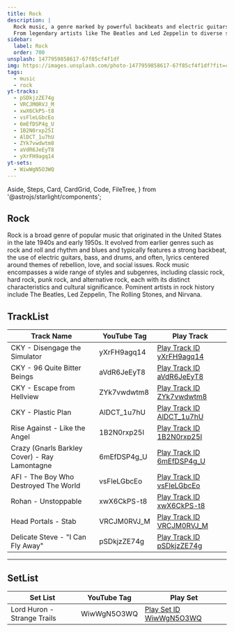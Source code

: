 ```yaml
---
title: Rock
description: |
  Rock music, a genre marked by powerful backbeats and electric guitars, has shaped popular music since the 1950s.
  From legendary artists like The Beatles and Led Zeppelin to diverse subgenres like punk, hard rock, and alternative, Rock continues to influence and inspire.
sidebar:
  label: Rock
  order: 700
unsplash: 1477959858617-67f85cf4f1df
img: https://images.unsplash.com/photo-1477959858617-67f85cf4f1df?fit=crop&w=1400&h=700&q=75
tags:
  - music
  - rock
yt-tracks:
  - pSDkjzZE74g
  - VRCJM0RVJ_M
  - xwX6CkPS-t8
  - vsFleLGbcEo
  - 6mEfDSP4g_U
  - 1B2N0rxp25I
  - AlDCT_1u7hU
  - ZYk7vwdwtm8
  - aVdR6JeEyT8
  - yXrFH9agq14
yt-sets:
  - WiwWgN5O3WQ
---
```


  Aside,
  Steps,
  Card,
  CardGrid,
  Code,
  FileTree,
} from '@astrojs/starlight/components';


## Rock

Rock is a broad genre of popular music that originated in the United States in the late 1940s and early 1950s.
It evolved from earlier genres such as rock and roll and rhythm and blues and typically features a strong backbeat, the use of electric guitars, bass, and drums, and often, lyrics centered around themes of rebellion, love, and social issues. Rock music encompasses a wide range of styles and subgenres, including classic rock, hard rock, punk rock, and alternative rock, each with its distinct characteristics and cultural significance.
Pominent artists in rock history include The Beatles, Led Zeppelin, The Rolling Stones, and Nirvana.

<Adsense />

## TrackList

| Track Name                        | YouTube Tag | Play Track                                                          |
| --------------------------------- | ----------- | ------------------------------------------------------------------- |
| CKY - Disengage the Simulator | yXrFH9agq14 | [Play Track ID yXrFH9agq14](https://kbve.com/music/?yt=yXrFH9agq14) |
| CKY - 96 Quite Bitter Beings | aVdR6JeEyT8 | [Play Track ID aVdR6JeEyT8](https://kbve.com/music/?yt=aVdR6JeEyT8) |
| CKY - Escape from Hellview | ZYk7vwdwtm8 | [Play Track ID ZYk7vwdwtm8](https://kbve.com/music/?yt=ZYk7vwdwtm8) |
| CKY - Plastic Plan | AlDCT_1u7hU | [Play Track ID AlDCT_1u7hU](https://kbve.com/music/?yt=AlDCT_1u7hU) |
| Rise Against - Like the Angel | 1B2N0rxp25I | [Play Track ID 1B2N0rxp25I](https://kbve.com/music/?yt=1B2N0rxp25I) |
| Crazy (Gnarls Barkley Cover) - Ray Lamontagne | 6mEfDSP4g_U | [Play Track ID 6mEfDSP4g_U](https://kbve.com/music/?yt=6mEfDSP4g_U) |
| AFI - The Boy Who Destroyed The World | vsFleLGbcEo | [Play Track ID vsFleLGbcEo](https://kbve.com/music/?yt=vsFleLGbcEo) |
| Rohan - Unstoppable | xwX6CkPS-t8 | [Play Track ID xwX6CkPS-t8](https://kbve.com/music/?yt=xwX6CkPS-t8) |
| Head Portals - Stab | VRCJM0RVJ_M | [Play Track ID VRCJM0RVJ_M](https://kbve.com/music/?yt=VRCJM0RVJ_M) |
| Delicate Steve - "I Can Fly Away" | pSDkjzZE74g | [Play Track ID pSDkjzZE74g](https://kbve.com/music/?yt=pSDkjzZE74g) |

---

## SetList

| Set List                    | YouTube Tag | Play Set                                                          |
| --------------------------- | ----------- | ----------------------------------------------------------------- |
| Lord Huron - Strange Trails | WiwWgN5O3WQ | [Play Set ID WiwWgN5O3WQ](https://kbve.com/music/?yt=WiwWgN5O3WQ) |


<Adsense />

<Giscus />
